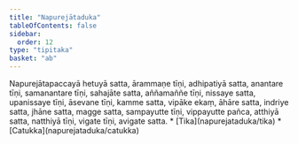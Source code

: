 ```yaml
---
title: "Napurejātaduka"
tableOfContents: false
sidebar:
  order: 12
type: "tipitaka"
basket: "ab"
---
```



<DynamicBreadcrumb />

<Division number="87">

<Paragraph number="370">
Napurejātapaccayā hetuyā satta, ārammaṇe tīṇi, adhipatiyā satta, anantare tīṇi, samanantare tīṇi, sahajāte satta, aññamaññe tīṇi, nissaye satta, upanissaye tīṇi, āsevane tīṇi, kamme satta, vipāke ekaṃ, āhāre satta, indriye satta, jhāne satta, magge satta, sampayutte tīṇi, vippayutte pañca, atthiyā satta, natthiyā tīṇi, vigate tīṇi, avigate satta.

</Paragraph>
</Division>

<TableOfContents>
* [Tika](napurejataduka/tika)
* [Catukka](napurejataduka/catukka)
</TableOfContents>